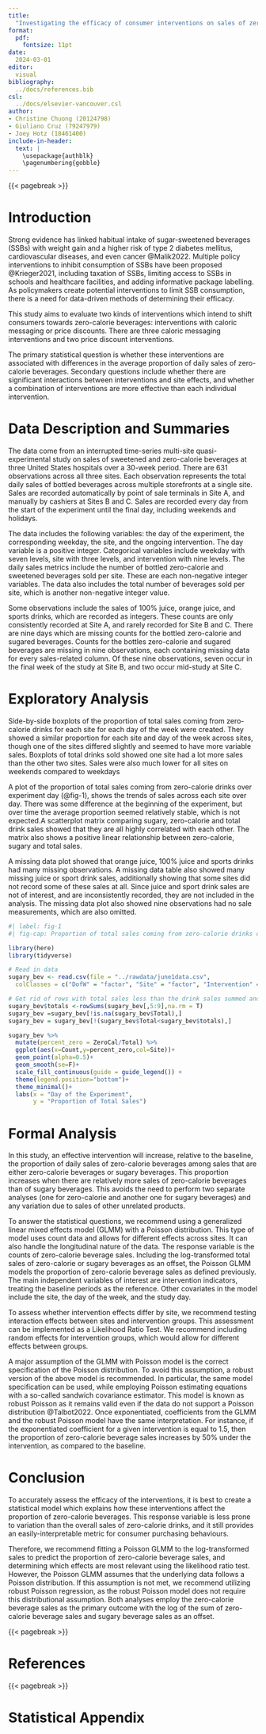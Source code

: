 ```yaml
---
title: 
  "Investigating the efficacy of consumer interventions on sales of zero-calorie beverages"
format: 
  pdf:
    fontsize: 11pt
date:
  2024-03-01
editor: 
  visual
bibliography: 
  ../docs/references.bib
csl: 
  ../docs/elsevier-vancouver.csl
author: 
- Christine Chuong (20124798)
- Giuliano Cruz (79247979)
- Joey Hotz (18461400)
include-in-header: 
  text: |
    \usepackage{authblk}
    \pagenumbering{gobble}
---
```


{{< pagebreak >}}

\pagenumbering{arabic}

# Introduction

Strong evidence has linked habitual intake of sugar-sweetened beverages (SSBs) with weight gain and a higher risk of type 2 diabetes mellitus, cardiovascular diseases, and even cancer @Malik2022. Multiple policy interventions to inhibit consumption of SSBs have been proposed @Krieger2021, including taxation of SSBs, limiting access to SSBs in schools and healthcare facilities, and adding informative package labelling. As policymakers create potential interventions to limit SSB consumption, there is a need for data-driven methods of determining their efficacy.

This study aims to evaluate two kinds of interventions which intend to shift consumers towards zero-calorie beverages: interventions with caloric messaging or price discounts. There are three caloric messaging interventions and two price discount interventions.

The primary statistical question is whether these interventions are associated with differences in the average proportion of daily sales of zero-calorie beverages. Secondary questions include whether there are significant interactions between interventions and site effects, and whether a combination of interventions are more effective than each individual intervention.

# Data Description and Summaries

The data come from an interrupted time-series multi-site quasi-experimental study on sales of sweetened and zero-calorie beverages at three United States hospitals over a 30-week period. There are 631 observations across all three sites. Each observation represents the total daily sales of bottled beverages across multiple storefronts at a single site. Sales are recorded automatically by point of sale terminals in Site A, and manually by cashiers at Sites B and C. Sales are recorded every day from the start of the experiment until the final day, including weekends and holidays.

The data includes the following variables: the day of the experiment, the corresponding weekday, the site, and the ongoing intervention. The day variable is a positive integer. Categorical variables include weekday with seven levels, site with three levels, and intervention with nine levels. The daily sales metrics include the number of bottled zero-calorie and sweetened beverages sold per site. These are each non-negative integer variables. The data also includes the total number of beverages sold per site, which is another non-negative integer value.

Some observations include the sales of 100% juice, orange juice, and sports drinks, which are recorded as integers. These counts are only consistently recorded at Site A, and rarely recorded for Site B and C. There are nine days which are missing counts for the bottled zero-calorie and sugared beverages. Counts for the bottles zero-calorie and sugared beverages are missing in nine observations, each containing missing data for every sales-related column. Of these nine observations, seven occur in the final week of the study at Site B, and two occur mid-study at Site C.

# Exploratory Analysis

Side-by-side boxplots of the proportion of total sales coming from zero-calorie drinks for each site for each day of the week were created. They showed a similar proportion for each site and day of the week across sites, though one of the sites differed slightly and seemed to have more variable sales. Boxplots of total drinks sold showed one site had a lot more sales than the other two sites. Sales were also much lower for all sites on weekends compared to weekdays

A plot of the proportion of total sales coming from zero-calorie drinks over experiment day (@fig-1), shows the trends of sales across each site over day. There was some difference at the beginning of the experiment, but over time the average proportion seemed relatively stable, which is not expected.A scatterplot matrix comparing sugary, zero-calorie and total drink sales showed that they are all highly correlated with each other. The matrix also shows a positive linear relationship between zero-calorie, sugary and total sales.

A missing data plot showed that orange juice, 100% juice and sports drinks had many missing observations. A missing data table also showed many missing juice or sport drink sales, additionally showing that some sites did not record some of these sales at all. Since juice and sport drink sales are not of interest, and are inconsistently recorded, they are not included in the analysis. The missing data plot also showed nine observations had no sale measurements, which are also omitted. 

```r
#| label: fig-1
#| fig-cap: Proportion of total sales coming from zero-calorie drinks over time

library(here) 
library(tidyverse)

# Read in data
sugary_bev <- read.csv(file = "../rawdata/june1data.csv", 
  colClasses = c("DofW" = "factor", "Site" = "factor", "Intervention" = "factor"))

# Get rid of rows with total sales less than the drink sales summed and missing totals
sugary_bev$totals <-rowSums(sugary_bev[,5:9],na.rm = T)
sugary_bev =sugary_bev[!is.na(sugary_bev$Total),]
sugary_bev = sugary_bev[!(sugary_bev$Total<sugary_bev$totals),]

sugary_bev %>%
  mutate(percent_zero = ZeroCal/Total) %>%
  ggplot(aes(x=Count,y=percent_zero,col=Site))+
  geom_point(alpha=0.5)+
  geom_smooth(se=F)+
  scale_fill_continuous(guide = guide_legend()) +
  theme(legend.position="bottom")+
  theme_minimal()+
  labs(x = "Day of the Experiment",
       y = "Proportion of Total Sales") 
```

# Formal Analysis

In this study, an effective intervention will increase, relative to the baseline, the proportion of daily sales of zero-calorie beverages among sales that are either zero-calorie beverages or sugary beverages. This proportion increases when there are relatively more sales of zero-calorie beverages than of sugary beverages. This avoids the need to perform two separate analyses (one for zero-calorie and another one for sugary beverages) and any variation due to sales of other unrelated products.

To answer the statistical questions, we recommend using a generalized linear mixed effects model (GLMM) with a Poisson distribution. This type of model uses count data and allows for different effects across sites. It can also handle the longitudinal nature of the data. The response variable is the counts of zero-calorie beverage sales. Including the log-transformed total sales of zero-calorie or sugary beverages as an offset, the Poisson GLMM models the proportion of zero-calorie beverage sales as defined previously. The main independent variables of interest are intervention indicators, treating the baseline periods as the reference. Other covariates in the model include the site, the day of the week, and the study day.

To assess whether intervention effects differ by site, we recommend testing interaction effects between sites and intervention groups. This assessment can be implemented as a Likelihood Ratio Test. We recommend including random effects for intervention groups, which would allow for different effects between groups.

A major assumption of the GLMM with Poisson model is the correct specification of the Poisson distribution. To avoid this assumption, a robust version of the above model is recommended. In particular, the same model specification can be used, while employing Poisson estimating equations with a so-called sandwich covariance estimator. This model is known as robust Poisson as it remains valid even if the data do not support a Poisson distribution @Talbot2022. Once exponentiated, coefficients from the GLMM and the robust Poisson model have the same interpretation. For instance, if the exponentiated coefficient for a given intervention is equal to 1.5, then the proportion of zero-calorie beverage sales increases by 50% under the intervention, as compared to the baseline.

# Conclusion

To accurately assess the efficacy of the interventions, it is best to create a statistical model which explains how these interventions affect the proportion of zero-calorie beverages. This response variable is less prone to variation than the overall sales of zero-calorie drinks, and it still provides an easily-interpretable metric for consumer purchasing behaviours.

Therefore, we recommend fitting a Poisson GLMM to the log-transformed sales to predict the proportion of zero-calorie beverage sales, and determining which effects are most relevant using the likelihood ratio test. However, the Poisson GLMM assumes that the underlying data follows a Poisson distribution. If this assumption is not met, we recommend utilizing robust Poisson regression, as the robust Poisson model does not require this distributional assumption. Both analyses employ the zero-calorie beverage sales as the primary outcome with the log of the sum of zero-calorie beverage sales and sugary beverage sales as an offset.

{{< pagebreak >}}

# References

::: {#refs}
:::

{{< pagebreak >}}

# Statistical Appendix


